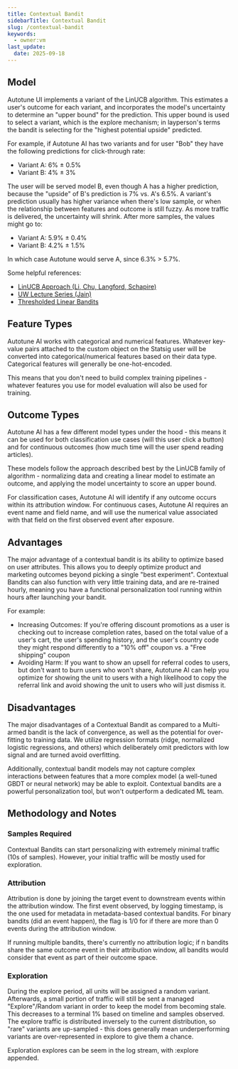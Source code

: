 ```yaml
---
title: Contextual Bandit
sidebarTitle: Contextual Bandit
slug: /contextual-bandit
keywords:
  - owner:vm
last_update:
  date: 2025-09-18
---
```


## Model

Autotune UI implements a variant of the LinUCB algorithm. This estimates a user's outcome for each variant, and incorporates the model's uncertainty to determine an "upper bound" for the prediction. This upper bound is used to select a variant, which is the explore mechanism; in layperson's terms the bandit is selecting for the "highest potential upside" predicted.

For example, if Autotune AI has two variants and for user "Bob" they have the following predictions for click-through rate:

- Variant A: 6% ± 0.5%
- Variant B: 4% ± 3%

The user will be served model B, even though A has a higher prediction, because the "upside" of B's prediction is 7% vs. A's 6.5%. A variant's prediction usually has higher variance when there's low sample, or when the relationship between features and outcome is still fuzzy. As more traffic is delivered, the uncertainty will shrink. After more samples, the values might go to:

- Variant A: 5.9% ± 0.4%
- Variant B: 4.2% ± 1.5%

In which case Autotune would serve A, since 6.3% > 5.7%.

Some helpful references:

- [LinUCB Approach (Li, Chu, Langford, Schapire)](https://arxiv.org/pdf/1003.0146)
- [UW Lecture Series (Jain)](https://courses.cs.washington.edu/courses/cse599i/18wi/resources/lecture10/lecture10.pdf)
- [Thresholded Linear Bandits](https://proceedings.mlr.press/v206/mehta23a/mehta23a.pdf)

## Feature Types

Autotune AI works with categorical and numerical features. Whatever key-value pairs attached to the custom object on the Statsig user will be converted into categorical/numerical features based on their data type. Categorical features will generally be one-hot-encoded.

This means that you don't need to build complex training pipelines - whatever features you use for model evaluation will also be used for training.

## Outcome Types

Autotune AI has a few different model types under the hood - this means it can be used for both classification use cases (will this user click a button) and for continuous outcomes (how much time will the user spend reading articles).

These models follow the approach described best by the LinUCB family of algorithm - normalizing data and creating a linear model to estimate an outcome, and applying the model uncertainty to score an upper bound.

For classification cases, Autotune AI will identify if any outcome occurs within its attribution window. For continuous cases, Autotune AI requires an event name and field name, and will use the numerical value associated with that field on the first observed event after exposure.

## Advantages

The major advantage of a contextual bandit is its ability to optimize based on user attributes. This allows you to deeply optimize product and marketing outcomes beyond picking a single "best experiment". Contextual Bandits can also function with very little training data, and are re-trained hourly, meaning you have a functional personalization tool running within hours after launching your bandit.

For example:

- Increasing Outcomes: If you're offering discount promotions as a user is checking out to increase completion rates, based on the total value of a user's cart, the user's spending history, and the user's country code they might respond differently to a "10% off" coupon vs. a "Free shipping" coupon
- Avoiding Harm: If you want to show an upsell for referral codes to users, but don't want to burn users who won't share, Autotune AI can help you optimize for showing the unit to users with a high likelihood to copy the referral link and avoid showing the unit to users who will just dismiss it.

## Disadvantages

The major disadvantages of a Contextual Bandit as compared to a Multi-armed bandit is the lack of convergence, as well as the potential for over-fitting to training data. We utilize regression formats (ridge, normalized logistic regressions, and others) which deliberately omit predictors with low signal and are turned avoid overfitting.

Additionally, contextual bandit models may not capture complex interactions between features that a more complex model (a well-tuned GBDT or neural network) may be able to exploit. Contextual bandits are a powerful personalization tool, but won't outperform a dedicated ML team.

## Methodology and Notes

### Samples Required

Contextual Bandits can start personalizing with extremely minimal traffic (10s of samples). However, your initial traffic will be mostly used for exploration.

### Attribution

Attribution is done by joining the target event to downstream events within the attribution window. The first event observed, by logging timestamp, is the one used for metadata in metadata-based contextual bandits. For binary bandits (did an event happen), the flag is 1/0 for if there are more than 0 events during the attribution window.

If running multiple bandits, there's currently no attribution logic; if n bandits share the same outcome event in their attribution window, all bandits would consider that event as part of their outcome space.

### Exploration

During the explore period, all units will be assigned a random variant. Afterwards, a small portion of traffic will still be sent a managed "Explore"/Random variant in order to keep the model from becoming stale. This decreases to a terminal 1% based on timeline and samples observed. The explore traffic is distributed inversely to the current distribution, so "rare" variants are up-sampled - this does generally mean underperforming variants are over-represented in explore to give them a chance.

Exploration explores can be seem in the log stream, with :explore appended.
